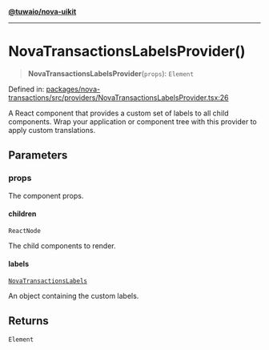 [**@tuwaio/nova-uikit**](../../../../README.md)

***

# NovaTransactionsLabelsProvider()

> **NovaTransactionsLabelsProvider**(`props`): `Element`

Defined in: [packages/nova-transactions/src/providers/NovaTransactionsLabelsProvider.tsx:26](https://github.com/TuwaIO/nova-uikit/blob/f49cad1d52abee6a423984420ad898e9578069dd/packages/nova-transactions/src/providers/NovaTransactionsLabelsProvider.tsx#L26)

A React component that provides a custom set of labels to all child components.
Wrap your application or component tree with this provider to apply custom translations.

## Parameters

### props

The component props.

#### children

`ReactNode`

The child components to render.

#### labels

[`NovaTransactionsLabels`](../../type-aliases/NovaTransactionsLabels.md)

An object containing the custom labels.

## Returns

`Element`
